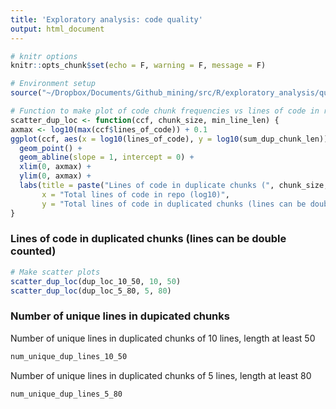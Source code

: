 ```yaml
---
title: 'Exploratory analysis: code quality'
output: html_document
---
```


```r
# knitr options
knitr::opts_chunk$set(echo = F, warning = F, message = F)
```

```r
# Environment setup
source("~/Dropbox/Documents/Github_mining/src/R/exploratory_analysis/quality.R")
```

```r
# Function to make plot of code chunk frequencies vs lines of code in repo
scatter_dup_loc <- function(ccf, chunk_size, min_line_len) {
axmax <- log10(max(ccf$lines_of_code)) + 0.1
ggplot(ccf, aes(x = log10(lines_of_code), y = log10(sum_dup_chunk_len))) + 
  geom_point() +
  geom_abline(slope = 1, intercept = 0) +
  xlim(0, axmax) +
  ylim(0, axmax) +
  labs(title = paste("Lines of code in duplicate chunks (", chunk_size, " lines; length >= ", min_line_len, ")", sep=""),
       x = "Total lines of code in repo (log10)",
       y = "Total lines of code in duplicated chunks (lines can be double counted)")
}
```


### Lines of code in duplicated chunks (lines can be double counted)

```r
# Make scatter plots
scatter_dup_loc(dup_loc_10_50, 10, 50)
scatter_dup_loc(dup_loc_5_80, 5, 80)
```


### Number of unique lines in dupicated chunks

Number of unique lines in duplicated chunks of 10 lines, length at least 50

```r
num_unique_dup_lines_10_50
```

Number of unique lines in duplicated chunks of 5 lines, length at least 80

```r
num_unique_dup_lines_5_80
```





